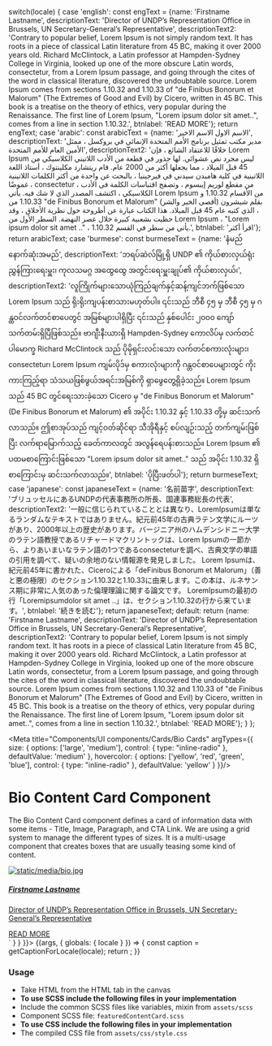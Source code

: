 
  switch(locale) {
    case 'english': const engText = {name: 'Firstname Lastname', descriptionText: 'Director of UNDP’s Representation Office in Brussels, UN Secretary-General’s Representative', descriptionText2: 'Contrary to popular belief, Lorem Ipsum is not simply random text. It has roots in a piece of classical Latin literature from 45 BC, making it over 2000 years old. Richard McClintock, a Latin professor at Hampden-Sydney College in Virginia, looked up one of the more obscure Latin words, consectetur, from a Lorem Ipsum passage, and going through the cites of the word in classical literature, discovered the undoubtable source. Lorem Ipsum comes from sections 1.10.32 and 1.10.33 of "de Finibus Bonorum et Malorum" (The Extremes of Good and Evil) by Cicero, written in 45 BC. This book is a treatise on the theory of ethics, very popular during the Renaissance. The first line of Lorem Ipsum, "Lorem ipsum dolor sit amet..", comes from a line in section 1.10.32.',  btnlabel: 'READ MORE'}; return engText;
    case 'arabic': const arabicText = {name: 'الاسم الاول الاسم الاخير', descriptionText: 'مدير مكتب تمثيل برنامج الأمم المتحدة الإنمائي في بروكسل ، ممثل الأمين العام للأمم المتحدة',  descriptionText2: 'خلافًا للاعتقاد الشائع ، فإن Lorem Ipsum ليس مجرد نص عشوائي. لها جذور في قطعة من الأدب اللاتيني الكلاسيكي من 45 قبل الميلاد ، مما يجعلها أكثر من 2000 عام. قام ريتشارد مكلينتوك ، أستاذ اللغة اللاتينية في كلية هامبدن سيدني في فيرجينيا ، بالبحث عن واحدة من أكثر الكلمات اللاتينية غموضًا ، consectetur ، من مقطع لوريم إيبسوم ، وتصفح اقتباسات الكلمة في الأدب الكلاسيكي ، اكتشف المصدر الذي لا شك فيه. يأتي Lorem Ipsum من الأقسام 1.10.32 و 1.10.33 من "de Finibus Bonorum et Malorum" (أقصى الخير والشر) بقلم شيشرون ، الذي كتبه عام 45 قبل الميلاد. هذا الكتاب عبارة عن أطروحة حول نظرية الأخلاق ، وقد حظيت بشعبية كبيرة خلال عصر النهضة. السطر الأول من Lorem Ipsum ، "Lorem ipsum dolor sit amet .." ، يأتي من سطر في القسم 1.10.32.', btnlabel: 'اقرأ أكثر'}; return arabicText;
    case 'burmese': const burmeseText = {name: 'နံမည် နောက်ဆုံးအမည်', descriptionText: 'ဘရပ်ဆဲလ်မြို့ရှိ UNDP ၏ ကိုယ်စားလှယ်ရုံး ညွှန်ကြားရေးမှူး၊ ကုလသမဂ္ဂ အထွေထွေ အတွင်းရေးမှူးချုပ်၏ ကိုယ်စားလှယ်၊', descriptionText2: 'လူကြိုက်များသောယုံကြည်ချက်နှင့်ဆန့်ကျင်ဘက်ဖြစ်သော Lorem Ipsum သည် ရိုးရိုးကျပန်းစာသားမဟုတ်ပါ။ ၎င်းသည် ဘီစီ ၄၅ မှ ဘီစီ ၄၅ မှ ဂန္ထဝင်လက်တင်စာပေတွင် အမြစ်များပါရှိပြီး ၎င်းသည် နှစ်ပေါင်း ၂၀၀၀ ကျော်သက်တမ်းရှိပြီဖြစ်သည်။ ဗာဂျီးနီးယားရှိ Hampden-Sydney ကောလိပ်မှ လက်တင်ပါမောက္ခ Richard McClintock သည် ပိုမိုရှင်းလင်းသော လက်တင်စကားလုံးများ၊ consectetur၊ Lorem Ipsum ကျမ်းပိုဒ်မှ စကားလုံးများကို ဂန္တဝင်စာပေများတွင် ကိုးကားကြည့်ရာ သံသယဖြစ်ဖွယ်အရင်းအမြစ်ကို ရှာဖွေတွေ့ရှိခဲ့သည်။ Lorem Ipsum သည် 45 BC တွင်ရေးသားခဲ့သော Cicero မှ "de Finibus Bonorum et Malorum" (De Finibus Bonorum et Malorum) ၏ အပိုင်း 1.10.32 နှင့် 1.10.33 တို့မှ ဆင်းသက်လာသည်။ ဤစာအုပ်သည် ကျင့်ဝတ်ဆိုင်ရာ သီအိုရီနှင့် စပ်လျဉ်းသည့် တက်ကျမ်းဖြစ်ပြီး လက်ရာမြောက်သည့် ခေတ်ကာလတွင် အလွန်ရေပန်းစားသည်။ Lorem Ipsum ၏ ပထမစာကြောင်းဖြစ်သော "Lorem ipsum dolor sit amet.." သည် အပိုင်း 1.10.32 ရှိ စာကြောင်းမှ ဆင်းသက်လာသည်။', btnlabel: 'ပိုပြီးဖတ်ပါ'}; return burmeseText;
    case 'japanese': const japaneseText = {name: '名前苗字', descriptionText: 'ブリュッセルにあるUNDPの代表事務所の所長、国連事務総長の代表',  descriptionText2: '一般に信じられていることとは異なり、LoremIpsumは単なるランダムなテキストではありません。紀元前45年の古典ラテン文学にルーツがあり、2000年以上の歴史があります。バージニア州のハムデンシドニー大学のラテン語教授であるリチャードマクリントックは、Lorem Ipsumの一節から、よりあいまいなラテン語の1つであるconsecteturを調べ、古典文学の単語の引用を調べて、疑いの余地のない情報源を発見しました。 Lorem Ipsumは、紀元前45年に書かれた、Ciceroによる「deFinibus Bonorum et Malorum」（善と悪の極限）のセクション1.10.32と1.10.33に由来します。この本は、ルネサンス期に非常に人気のあった倫理理論に関する論文です。 LoremIpsumの最初の行「Loremipsumdolor sit amet ..」は、セクション1.10.32の行から来ています。',   btnlabel: '続きを読む'}; return japaneseText;
    default:
      return {name: 'Firstname Lastname', descriptionText: 'Director of UNDP’s Representation Office in Brussels, UN Secretary-General’s Representative',  descriptionText2: 'Contrary to popular belief, Lorem Ipsum is not simply random text. It has roots in a piece of classical Latin literature from 45 BC, making it over 2000 years old. Richard McClintock, a Latin professor at Hampden-Sydney College in Virginia, looked up one of the more obscure Latin words, consectetur, from a Lorem Ipsum passage, and going through the cites of the word in classical literature, discovered the undoubtable source. Lorem Ipsum comes from sections 1.10.32 and 1.10.33 of "de Finibus Bonorum et Malorum" (The Extremes of Good and Evil) by Cicero, written in 45 BC. This book is a treatise on the theory of ethics, very popular during the Renaissance. The first line of Lorem Ipsum, "Lorem ipsum dolor sit amet..", comes from a line in section 1.10.32.', btnlabel: 'READ MORE'};
  }
};

<Meta title="Components/UI components/Cards/Bio Cards" argTypes={{
      size: {
        options: ['large', 'medium'],
        control: { type: "inline-radio" },
        defaultValue: 'medium'
      },
      hovercolor: {
        options: ['yellow', 'red', 'green', 'blue'],
        control: { type: "inline-radio" },
        defaultValue: 'yellow'
      }
    }}/>

<style>{`
 .subheading {
    font-weight: 700;
    font-size: 20px;
    color: #031c2d;
    line-height: 24px;
    margin-bottom: 12px;
    margin-top: 15px;
  }
  .subheading2 {
    font-weight: 700;
    font-size: 16px;
    color: #031c2d;
    line-height: 24px;
    margin-bottom: 12px;
    margin-top: 10px;
  }
  .css-1h4ytzj code {
    padding-right: 10px;
    width: 100%;
    font-size: 14px;
    line-height: 16px;
      background: black;
  }
`}</style>

# Bio Content Card Component

The Bio Content Card component defines a card of information data with some items -  Title, Image, Paragraph, and CTA Link. We are using a grid system to manage the different types of sizes. It is a multi-usage component that creates boxes that are usually teasing some kind of content.

<Canvas>
  <Story name="Bio Cards" parameters={{ docs: { source: { code: `<div class="grid-x bio-card medium yellow">
  <div class="cell large-3">
    <a href="#" role="button" data-toggle="modal" data-target-modal="#bioCard">
      <div class="card-thumbnail__image">
        <img src="static/media/bio.jpg" alt="static/media/bio.jpg" />
      </div>
      <article class="bio-card__content">
        <div data-viewport="true" class="bio-card__description inviewport">
          <h5>Firstname Lastname</h5>
          <p>
            Director of UNDP’s Representation Office in Brussels, UN
            Secretary-General’s Representative
          </p>
        </div>
        <span class="cta__link cta--arrow">READ MORE</span>
      </article>
    </a>
  </div>
</div>` } } }}>
    {(args, { globals: { locale } }) => {
      const caption = getCaptionForLocale(locale);
      return <BioCard contenttile={caption.title} contentname={caption.name}  descriptionText={caption.descriptionText} descriptionText2={caption.descriptionText2}  button={caption.btnlabel}  alt={'feature card'} image={img} image2={img2} {...args} ></BioCard>;
    }}
  </Story>
</Canvas>

### Usage

- Take HTML from the HTML tab in the canvas
- **To use SCSS include the following files in your implementation**
- Include the common SCSS files like variables, mixin from <code>assets/scss</code>
- Component SCSS file: <code>featuredContentCard.scss</code>
- **To use CSS include the following files in your implementation**
- The compiled CSS file from <code>assets/css/style.css</code>
